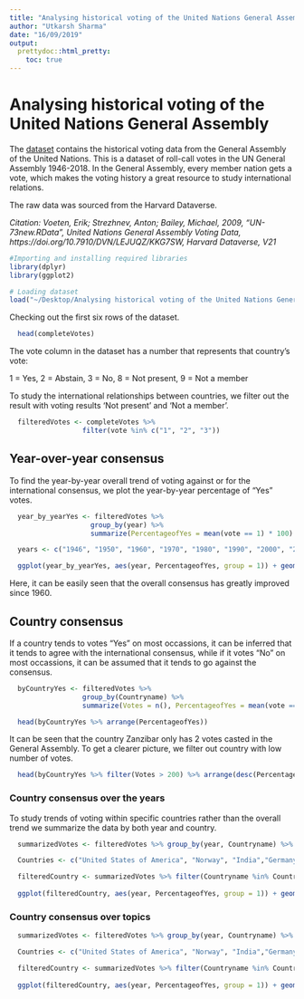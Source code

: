 ```yaml
---
title: "Analysing historical voting of the United Nations General Assembly"
author: "Utkarsh Sharma"
date: "16/09/2019"
output: 
  prettydoc::html_pretty:
    toc: true
---
```


# Analysing historical voting of the United Nations General Assembly

The [dataset](https://dataverse.harvard.edu/api/access/datafile/:persistentId?persistentId=doi:10.7910/DVN/LEJUQZ/KKG7SW) contains the historical voting data from the General Assembly of the United Nations. This is a dataset of roll-call votes in the UN General Assembly 1946-2018. In the General Assembly, every member nation gets a vote, which makes the voting history a great resource to study international relations.

The raw data was sourced from the Harvard Dataverse. 

*Citation: Voeten, Erik; Strezhnev, Anton; Bailey, Michael, 2009, "UN-73new.RData", United Nations General Assembly Voting Data, https://doi.org/10.7910/DVN/LEJUQZ/KKG7SW, Harvard Dataverse, V21*

```r
#Importing and installing required libraries
library(dplyr)
library(ggplot2)

# Loading dataset
load("~/Desktop/Analysing historical voting of the United Nations General Assembly/Dataset/UN-73new.RData")
```

Checking out the first six rows of the dataset.
```r
  head(completeVotes)
```

The vote column in the dataset has a number that represents that country's vote:

1 = Yes, 2 = Abstain, 3 = No, 8 = Not present, 9 = Not a member

To study the international relationships between countries, we filter out the result with voting results 'Not present' and 'Not a member'.

```r
  filteredVotes <- completeVotes %>% 
                  filter(vote %in% c("1", "2", "3"))
```

## Year-over-year consensus

To find the year-by-year overall trend of voting against or for the international consensus, we plot the year-by-year percentage of "Yes" votes.

```r
  year_by_yearYes <- filteredVotes %>% 
                    group_by(year) %>% 
                    summarize(PercentageofYes = mean(vote == 1) * 100)

  years <- c("1946", "1950", "1960", "1970", "1980", "1990", "2000", "2010", "2018")

  ggplot(year_by_yearYes, aes(year, PercentageofYes, group = 1)) + geom_line() + xlim(years) 
```

Here, it can be easily seen that the overall consensus has greatly improved since 1960.

## Country consensus

If a country tends to votes "Yes" on most occassions, it can be inferred that it tends to agree with the international consensus, while if it votes "No" on most occassions, it can be assumed that it tends to go against the consensus. 

```r
  byCountryYes <- filteredVotes %>% 
                  group_by(Countryname) %>% 
                  summarize(Votes = n(), PercentageofYes = mean(vote == 1) * 100)

  head(byCountryYes %>% arrange(PercentageofYes))
```

It can be seen that the country Zanzibar only has 2 votes casted in the General Assembly. To get a clearer picture, we filter out country with low number of votes.

```r
  head(byCountryYes %>% filter(Votes > 200) %>% arrange(desc(PercentageofYes)))
```

### Country consensus over the years

To study trends of voting within specific countries rather than the overall trend we summarize the data by both year and country.

```r
  summarizedVotes <- filteredVotes %>% group_by(year, Countryname) %>% summarize(Votes = n(), PercentageofYes = mean(vote == 1) * 100)

  Countries <- c("United States of America", "Norway", "India","Germany", "France", "China")

  filteredCountry <- summarizedVotes %>% filter(Countryname %in% Countries)
  
  ggplot(filteredCountry, aes(year, PercentageofYes, group = 1)) + geom_line() + xlim(years) + facet_wrap(~Countryname, scales = "free_y") + theme(axis.text.x = element_text(face="bold", size=07, angle=45))
```

### Country consensus over topics

```r
  summarizedVotes <- filteredVotes %>% group_by(year, Countryname) %>% summarize(Votes = n(), PercentageofYes = mean(vote == 1) * 100)

  Countries <- c("United States of America", "Norway", "India","Germany", "France", "China")

  filteredCountry <- summarizedVotes %>% filter(Countryname %in% Countries)
  
  ggplot(filteredCountry, aes(year, PercentageofYes, group = 1)) + geom_line() + xlim(years) + facet_wrap(~Countryname, scales = "free_y") + theme(axis.text.x = element_text(face="bold", size=07, angle=45))
```